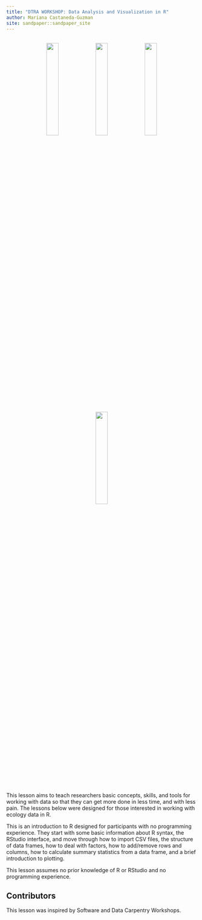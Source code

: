 ```yaml
---
title: "DTRA WORKSHOP: Data Analysis and Visualization in R"
author: Mariana Castaneda-Guzman
site: sandpaper::sandpaper_site
---
```


<p></p>

<div style="text-align: center; margin-top: 30px; margin-bottom: 30px;">

![](episodes/fig/Vertical_VT_Full_Color_RGB.jpg){alt="" style="width: 25%; display: inline-block;"}
![](episodes/fig/CDC_logo.jpg){alt="" style="width: 25%; display: inline-block;"}
![](episodes/fig/NCDC_logo.png){alt="" style="width: 25%; display: inline-block;"}
![](episodes/fig/DTRA_logo.png){alt="" style="width: 25%; display: inline-block;"}

</div>

<p></p>

This lesson aims to teach researchers basic concepts, skills,
and tools for working with data so that they can get more done in less
time, and with less pain. The lessons below were designed for those interested
in working with ecology data in R.

This is an introduction to R designed for participants with no programming
experience. They start with some basic information about R syntax, the RStudio 
interface, and move through how to import CSV files, the structure of data frames, 
how to deal with factors, how to add/remove rows and columns, how to calculate 
summary statistics from a data frame, and a brief introduction to plotting. 

This lesson assumes no prior knowledge of R or RStudio and no programming
experience.

## Contributors

This lesson was inspired by Software and Data Carpentry Workshops.


